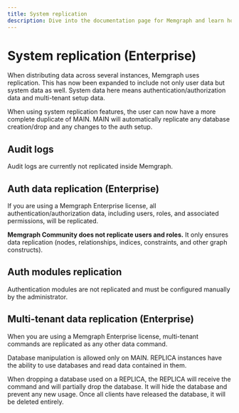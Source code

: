 ```yaml
---
title: System replication
description: Dive into the documentation page for Memgraph and learn how to configure replication for data redundancy and disaster recovery. Examine the power of replication for enhanced data reliability.
---
```



# System replication (Enterprise)

When distributing data across several instances, Memgraph uses replication.
This has now been expanded to include not only user data but system data as 
well. System data here means authentication/authorization data and 
multi-tenant setup data.

When using system replication features, the user can now have a more 
complete duplicate of MAIN. MAIN will automatically replicate any database
creation/drop and any changes to the auth setup.

## Audit logs

Audit logs are currently not replicated inside Memgraph.

## Auth data replication (Enterprise)

If you are using a Memgraph Enterprise license, all authentication/authorization
data, including users, roles, and associated permissions, will be replicated.

**Memgraph Community does not replicate users and roles.** It only ensures data replication
(nodes, relationships, indices, constraints, and other graph constructs).

## Auth modules replication

Authentication modules are not replicated and must be configured manually by the
administrator.

## Multi-tenant data replication (Enterprise)

When you are using a Memgraph Enterprise license, multi-tenant commands are
replicated as any other data command. 

Database manipulation is allowed only on MAIN. 
REPLICA instances have the ability to use databases and read data
contained in them.

When dropping a database used on a REPLICA, the REPLICA will receive the command
and will partially drop the database. It will hide the database and prevent any
new usage. Once all clients have released the database, it will be deleted
entirely.